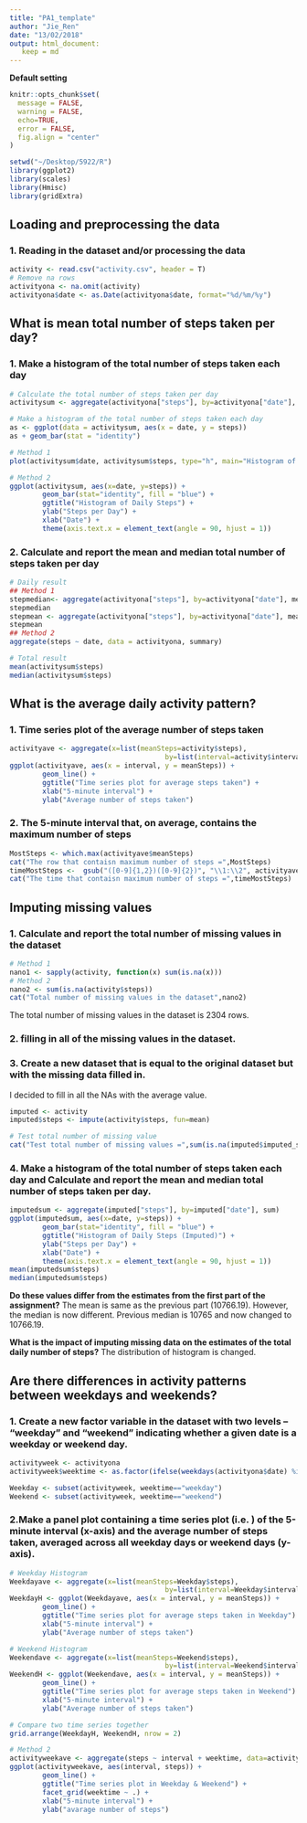```yaml
---
title: "PA1_template"
author: "Jie_Ren"
date: "13/02/2018"
output: html_document:
   keep = md
---
```


**Default setting**

```r
knitr::opts_chunk$set(
  message = FALSE,
  warning = FALSE,
  echo=TRUE,
  error = FALSE,
  fig.align = "center"
)

setwd("~/Desktop/5922/R")
library(ggplot2)
library(scales)
library(Hmisc)
library(gridExtra)
```

## Loading and preprocessing the data
### 1. Reading in the dataset and/or processing the data
```r
activity <- read.csv("activity.csv", header = T)
# Remove na rows 
activityona <- na.omit(activity)
activityona$date <- as.Date(activityona$date, format="%d/%m/%y")
```

## What is mean total number of steps taken per day?
### 1. Make a histogram of the total number of steps taken each day 
```r

# Calculate the total number of steps taken per day
activitysum <- aggregate(activityona["steps"], by=activityona["date"], sum)

# Make a histogram of the total number of steps taken each day
as <- ggplot(data = activitysum, aes(x = date, y = steps))
as + geom_bar(stat = "identity")

# Method 1
plot(activitysum$date, activitysum$steps, type="h", main="Histogram of Daily Steps",xlab="Date", ylab="Steps per Day", col="black", lwd=8)

# Method 2
ggplot(activitysum, aes(x=date, y=steps)) + 
        geom_bar(stat="identity", fill = "blue") +
        ggtitle("Histogram of Daily Steps") +
        ylab("Steps per Day") + 
        xlab("Date") + 
        theme(axis.text.x = element_text(angle = 90, hjust = 1))
```
### 2. Calculate and report the mean and median total number of steps taken per day
```r
# Daily result
## Method 1
stepmedian<- aggregate(activityona["steps"], by=activityona["date"], median)
stepmedian
stepmean <- aggregate(activityona["steps"], by=activityona["date"], mean)
stepmean
## Method 2
aggregate(steps ~ date, data = activityona, summary)

# Total result
mean(activitysum$steps)
median(activitysum$steps)
```

## What is the average daily activity pattern?
### 1. Time series plot of the average number of steps taken
```r
activityave <- aggregate(x=list(meanSteps=activity$steps),
                                      by=list(interval=activity$interval), FUN=mean, na.rm=TRUE)
ggplot(activityave, aes(x = interval, y = meanSteps)) + 
        geom_line() + 
        ggtitle("Time series plot for average steps taken") +
        xlab("5-minute interval") +
        ylab("Average number of steps taken")
```

### 2. The 5-minute interval that, on average, contains the maximum number of steps
```r
MostSteps <- which.max(activityave$meanSteps)
cat("The row that contaisn maximum number of steps =",MostSteps)
timeMostSteps <-  gsub("([0-9]{1,2})([0-9]{2})", "\\1:\\2", activityave[MostSteps,'interval'])
cat("The time that contaisn maximum number of steps =",timeMostSteps)
```

## Imputing missing values
### 1. Calculate and report the total number of missing values in the dataset
```r
# Method 1
nano1 <- sapply(activity, function(x) sum(is.na(x)))
# Method 2
nano2 <- sum(is.na(activity$steps))
cat("Total number of missing values in the dataset",nano2)
```
The total number of missing values in the dataset is 2304 rows.

### 2. filling in all of the missing values in the dataset.
### 3. Create a new dataset that is equal to the original dataset but with the missing data filled in.
I decided to fill in all the NAs with the average value. 
```r
imputed <- activity
imputed$steps <- impute(activity$steps, fun=mean)

# Test total number of missing value
cat("Test total number of missing values =",sum(is.na(imputed$imputed_steps)))
```

### 4. Make a histogram of the total number of steps taken each day and Calculate and report the mean and median total number of steps taken per day. 

```r
imputedsum <- aggregate(imputed["steps"], by=imputed["date"], sum)
ggplot(imputedsum, aes(x=date, y=steps)) + 
        geom_bar(stat="identity", fill = "blue") +
        ggtitle("Histogram of Daily Steps (Imputed)") +
        ylab("Steps per Day") + 
        xlab("Date") + 
        theme(axis.text.x = element_text(angle = 90, hjust = 1))
mean(imputedsum$steps)
median(imputedsum$steps)
```
**Do these values differ from the estimates from the first part of the assignment?**
The mean is same as the previous part (10766.19). However, the median is now different. Previous median is 10765 and now changed to 10766.19.

**What is the impact of imputing missing data on the estimates of the total daily number of steps?**
The distribution of histogram is changed. 


## Are there differences in activity patterns between weekdays and weekends?
### 1. Create a new factor variable in the dataset with two levels – “weekday” and “weekend” indicating whether a given date is a weekday or weekend day.
```r
activityweek <- activityona
activityweek$weektime <- as.factor(ifelse(weekdays(activityona$date) %in% c("Saturday","Sunday"),"weekend", "weekday"))

Weekday <- subset(activityweek, weektime=="weekday")
Weekend <- subset(activityweek, weektime=="weekend")
```

### 2.Make a panel plot containing a time series plot (i.e. ) of the 5-minute interval (x-axis) and the average number of steps taken, averaged across all weekday days or weekend days (y-axis).

```r
# Weekday Histogram
Weekdayave <- aggregate(x=list(meanSteps=Weekday$steps),
                                      by=list(interval=Weekday$interval), FUN=mean, na.rm=TRUE)
WeekdayH <- ggplot(Weekdayave, aes(x = interval, y = meanSteps)) + 
        geom_line() + 
        ggtitle("Time series plot for average steps taken in Weekday") +
        xlab("5-minute interval") +
        ylab("Average number of steps taken")

# Weekend Histogram
Weekendave <- aggregate(x=list(meanSteps=Weekend$steps),
                                      by=list(interval=Weekend$interval), FUN=mean, na.rm=TRUE)
WeekendH <- ggplot(Weekendave, aes(x = interval, y = meanSteps)) + 
        geom_line() + 
        ggtitle("Time series plot for average steps taken in Weekend") +
        xlab("5-minute interval") +
        ylab("Average number of steps taken")

# Compare two time series together
grid.arrange(WeekdayH, WeekendH, nrow = 2)

# Method 2
activityweekave <- aggregate(steps ~ interval + weektime, data=activityweek, mean)
ggplot(activityweekave, aes(interval, steps)) + 
        geom_line() + 
        ggtitle("Time series plot in Weekday & Weekend") + 
        facet_grid(weektime ~ .) +
        xlab("5-minute interval") + 
        ylab("avarage number of steps")

```
